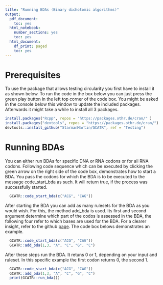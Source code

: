 ```yaml
---
title: "Running BDAs (Binary dichotomic algorithms)"
output:
  pdf_document:
    toc: yes
  html_notebook:
    number_sections: yes
    toc: yes
  html_document:
    df_print: paged
    toc: yes
---
```


# Prerequisites

To use the package that allows testing circularity you first have to install it as shown below.
To run the code in the box below you can just press the green play button in the left top corner of the code box.
You might be asked in the console below this window to update the included packages. Afterwards it might take a while to install all 3 packages.

```r
install.packages("Rcpp", repos = "https://packages.othr.de/cran/" )
install.packages("devtools", repos = "https://packages.othr.de/cran/")
devtools::install_github("StarmanMartin/GCATR", ref = "Testing")
```

# Running BDAs
You can either run BDAs for specific DNA or RNA codons or for all RNA codons.
Following code sequence which can be executed by clicking the green arrow on the right side of the code box, demonstrates how to start a BDA. You pass the codons for which the BDA is to be executed to the message code_start_bda as such.
It will return true, if the process was successfully started.
```r
  GCATR::code_start_bda(c("ACG", "CAG"))
```

After starting the BDA you can add as many rulesets for the BDA as you would wish. For this, the method add_bda is used.
Its first and second argument determine which part of the codos is assessed in the BDA, the following four refer to which bases are used for the BDA. For a clearer insight, refer to the github [page](https://github.com/StarmanMartin/GCATR#add_bda).
The code box belows demonstrates an example.
```r
  GCATR::code_start_bda(c("ACG", "CAG"))
  GCATR::add_bda(1,3, "A", "C", "G", "C")
```

After these steps run the BDA. It retuns 0 or 1, depending on your input and ruleset.
In this specific example the first codon returns 0, the second 1.
```r
  GCATR::code_start_bda(c("ACG", "CAG"))
  GCATR::add_bda(1,3, "A", "C", "G", "C")
  print(GCATR::run_bda())
```



